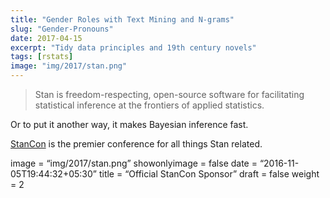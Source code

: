 ```yaml
---
title: "Gender Roles with Text Mining and N-grams"
slug: "Gender-Pronouns"
date: 2017-04-15
excerpt: "Tidy data principles and 19th century novels"
tags: [rstats]
image: "img/2017/stan.png"
---
```


 



> Stan is freedom-respecting, open-source software for facilitating statistical inference at 
> the frontiers of applied statistics.

Or to put it another way, it makes Bayesian inference fast.

[StanCon](http://mc-stan.org/events/stancon2018/) is the premier conference for all things 
Stan related. 

image = "img/2017/stan.png"
showonlyimage = false
date = "2016-11-05T19:44:32+05:30"
title = "Official StanCon Sponsor"
draft = false
weight = 2
 
